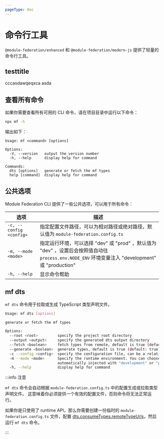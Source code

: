 ```yaml
---
pageType: doc
---
```


# 命令行工具

`@module-federation/enhanced` 和 `@module-federation/modern-js` 提供了轻量的命令行工具。

## testtitle
cccasdawqeqxca asda

## 查看所有命令

如果你需要查看所有可用的 CLI 命令，请在项目目录中运行以下命令：

```bash
npx mf -h
```

输出如下：

```text
Usage: mf <command> [options]

Options:
  -V, --version   output the version number
  -h, --help      display help for command

Commands:
  dts [options]   generate or fetch the mf types
  help [command]  display help for command
```

## 公共选项

Module Federation CLI 提供了一些公共选项，可以用于所有命令：

| 选项                       | 描述                                                                                                              |
| -------------------------- | ----------------------------------------------------------------------------------------------------------------- |
| `-c, --config <config>`    | 指定配置文件路径，可以为相对路径或绝对路径，默认值为 `module-federation.config.ts`      |
| `-m, --mode <mode>`        | 指定运行环境，可以选择 "dev" 或 "prod" ，默认值为 "dev" ，设置后会按照值自动往 `process.env.NODE_ENV` 环境变量注入  "development" 或 "production"   |
| `-h, --help`               | 显示命令帮助                                                                                                      |

## mf dts

`mf dts` 命令用于拉取或生成 TypeScript 类型声明文件。

```bash
Usage: mf dts [options]

generate or fetch the mf types

Options:
  --root <root>         specify the project root directory
  --output <output>     specify the generated dts output directory
  --fetch <boolean>     fetch types from remote, default is true (default: true)
  --generate <boolean>  generate types, default is true (default: true)
  -c --config <config>  specify the configuration file, can be a relative or absolute path
  -m --mode <mode>      Specify the runtime environment. You can choose "dev" or "prod". The default value is "dev". After setting, the process.env.NODE_ENV environment variable will be
                        automatically injected with "development" or "production" according to the value. (default: "dev")
  -h, --help            display help for command
```

:::info 注意

`mf dts` 命令会自动根据 `module-federation.config.ts` 中的配置生成或拉取类型声明文件。 这意味着你必须提供一个有效的配置文件，否则命令将无法正常运行。

如果你是只使用了 runtime API，那么你需要创建一份临时的 `module-federation.config.ts` 文件，配置 [dts.consumeTypes.remoteTypeUrls](../../configure/dts#remotetypeurls)，然后运行 `mf dts` 命令。

:::
